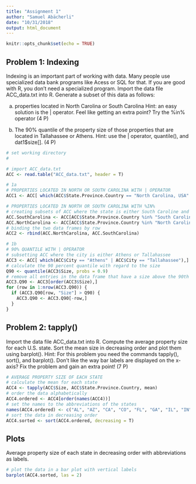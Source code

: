 ```yaml
---
title: "Assignment 1"
author: "Samuel Abächerli"
date: "10/31/2018"
output: html_document
---
```


```r
knitr::opts_chunk$set(echo = TRUE)
```

## Problem 1: Indexing

Indexing is an important part of working with data. Many people use specialized data bank
programs like Acess or SQL for that. If you are good with R, you don’t need a specialized
program. Import the data file ACC_data.txt into R. Generate a subset of this data as follows:

a) properties located in North Carolina or South Carolina
Hint: an easy solution is the | operator. Feel like getting an extra point? Try the %in%
operator (4 P)

b) The 90% quantile of the property size of those properties that are located in Tallahassee or Athens.
Hint: use the | operator, quantile(), and dat1$size[]. (4 P)

```r
# set working directory
# 

# import ACC_data.txt
ACC <- read.table("ACC_data.txt", header = T)

# 1a
# PROPERTIES LOCATED IN NORTH OR SOUTH CAROLINA WITH | OPERATOR
ACC1 <- ACC[ which(ACC$State.Province.Country == "North Carolina, USA" | ACC$State.Province.Country == "South Carolina, USA"),]

# PROPERTIES LOCATED IN NORTH OR SOUTH CAROLINA WITH %IN%
# creating subsets of ACC where the state is either South Caroline and North Carolina
ACC.SouthCarolina <- ACC[ACC$State.Province.Country %in% "South Carolina, USA",]
ACC.NorthCarolina <- ACC[ACC$State.Province.Country %in% "North Carolina, USA",]
# binding the two data frames by row
ACC2 <- rbind(ACC.NorthCarolina, ACC.SouthCarolina)

# 1b
# 90% QUANTILE WITH | OPERATOR
# subsetting ACC where the city is either Athens or Tallahassee
ACC3 <- ACC[ which(ACC$City == "Athens" | ACC$City == "Tallahassee"),]
# calculate the 90 percent quantile with regard to the size
Q90 <- quantile(ACC3$Size, probs = 0.9)
# remove all entries in the data frame that have a size above the 90th percentile (and ordered by size)
ACC3.Q90 <- ACC3[order(ACC3$Size),]
for (row in 1:nrow(ACC3.Q90)) {
  if (ACC3.Q90[row, "Size"] > Q90) {
    ACC3.Q90 <- ACC3.Q90[-row,]
  }
}
```

## Problem 2: tapply()

Import the data file ACC_data.txt into R. Compute the average property size for each U.S.
state. Sort the mean size in decreasing order and plot them using barplot().
Hint: For this problem you need the commands tapply(), sort(), and barplot(). Don’t like the
way bar labels are displayed on the x-axis? Fix the problem and gain an extra point! (7 P)

```r
# AVERAGE PROPERTY SIZE OF EACH STATE
# calculate the mean for each state
ACC4 <- tapply(ACC$Size, ACC$State.Province.Country, mean)
# order the data alphabetically
ACC4.ordered <- ACC4[order(names(ACC4))]
# set the names to the abbreviations of the states
names(ACC4.ordered) <- c("AL", "AZ", "CA", "CO", "FL", "GA", "IL", "IN", "IA", "KY", "LA", "MI", "MN", "MS", "NE", "NV", "NJ", "NY", "NC", "OH", "OK", "PA", "SC", "TN", "TX", "UNDEF", "VA", "WV")
# sort the data in decreasing order
ACC4.sorted <- sort(ACC4.ordered, decreasing = T)
```

## Plots

Average property size of each state in decreasing order with abbreviations as labels.

```r
# plot the data in a bar plot with vertical labels
barplot(ACC4.sorted, las = 2)
```

